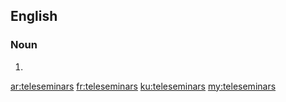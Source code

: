 ==English==

===Noun===
{{head|en}}

# {{plural of|teleseminar}}

[[ar:teleseminars]]
[[fr:teleseminars]]
[[ku:teleseminars]]
[[my:teleseminars]]